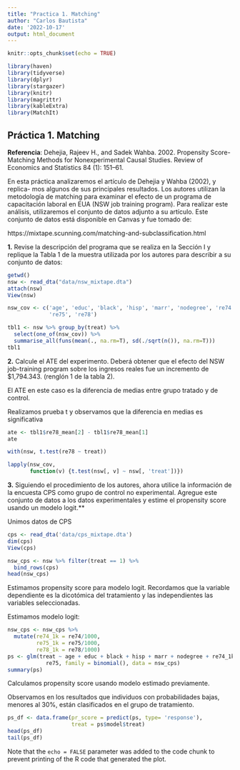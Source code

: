 ```yaml
---
title: "Practica 1. Matching"
author: "Carlos Bautista"
date: '2022-10-17'
output: html_document
---
```


```r
knitr::opts_chunk$set(echo = TRUE)

library(haven)
library(tidyverse)
library(dplyr)
library(stargazer)
library(knitr)
library(magrittr)
library(kableExtra)
library(MatchIt)
```

## Práctica 1. Matching

**Referencia**: Dehejia, Rajeev H., and Sadek Wahba. 2002. Propensity Score-
Matching Methods for Nonexperimental Causal Studies. Review of Economics
and Statistics 84 (1): 151–61.

En esta práctica analizaremos el artículo de Dehejia y Wahba (2002), y replica-
mos algunos de sus principales resultados. Los autores utilizan la metodología
de matching para examinar el efecto de un programa de capacitación laboral
en EUA (NSW job training program). Para realizar este análisis, utilizaremos el
conjunto de datos adjunto a su artículo. Este conjunto de datos está disponible
en Canvas y fue tomado de:

https://mixtape.scunning.com/matching-and-subclassification.html

**1.** Revise la descripción del programa que se realiza en la Sección I y replique
la Tabla 1 de la muestra utilizada por los autores para describir a su
conjunto de datos:

```r
getwd()
nsw <- read_dta("data/nsw_mixtape.dta")
attach(nsw)
View(nsw)

nsw_cov <- c('age', 'educ', 'black', 'hisp', 'marr', 'nodegree', 're74', 
             're75', 're78')

tbl1 <- nsw %>% group_by(treat) %>% 
  select(one_of(nsw_cov)) %>% 
  summarise_all(funs(mean(., na.rm=T), sd(./sqrt(n()), na.rm=T)))
tbl1
```

**2.** Calcule el ATE del experimento. Deberá obtener que el efecto del NSW
job-training program sobre los ingresos reales fue un incremento de $1,794.343.
(renglón 1 de la tabla 2).

El ATE en este caso es la diferencia de medias entre grupo tratado y de control.

Realizamos prueba t y observamos que la diferencia en medias es significativa

```r
ate <- tbl1$re78_mean[2] - tbl1$re78_mean[1]
ate

with(nsw, t.test(re78 ~ treat))
```
```r
lapply(nsw_cov,
       function(v) {t.test(nsw[, v] ~ nsw[, 'treat'])})
```


**3.** Siguiendo el procedimiento de los autores, ahora utilice la información de
la encuesta CPS como grupo de control no experimental. Agregue este
conjunto de datos a los datos experimentales y estime el propensity score
usando un modelo logit.**

Unimos datos de CPS

```r
cps <- read_dta('data/cps_mixtape.dta')
dim(cps)
View(cps)

nsw_cps <- nsw %>% filter(treat == 1) %>% 
  bind_rows(cps)
head(nsw_cps)
```
Estimamos propensity score para modelo logit. Recordamos que la variable 
dependiente es la dicotómica del tratamiento y las independientes las variables
seleccionadas.

Estimamos modelo logit:

```r
nsw_cps <- nsw_cps %>% 
  mutate(re74_1k = re74/1000,
         re75_1k = re75/1000,
         re78_1k = re78/1000)
ps <- glm(treat ~ age + educ + black + hisp + marr + nodegree + re74_1k+
            re75, family = binomial(), data = nsw_cps)
summary(ps)
```

Calculamos propensity score usando modelo estimado previamente.

Observamos en los resultados que individuos con probabilidades bajas,
menores al 30%, están clasificados en el grupo de tratamiento.

```r
ps_df <- data.frame(pr_score = predict(ps, type= 'response'),
                    treat = ps$model$treat)
head(ps_df)
tail(ps_df)
```


Note that the `echo = FALSE` parameter was added to the code chunk to prevent printing of the R code that generated the plot.
